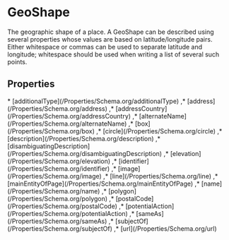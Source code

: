 # GeoShape

The geographic shape of a place. A GeoShape can be described using several properties whose values are based on latitude/longitude pairs. Either whitespace or commas can be used to separate latitude and longitude; whitespace should be used when writing a list of several such points.

## Properties

<Grid>
* [additionalType](/Properties/Schema.org/additionalType)
,* [address](/Properties/Schema.org/address)
,* [addressCountry](/Properties/Schema.org/addressCountry)
,* [alternateName](/Properties/Schema.org/alternateName)
,* [box](/Properties/Schema.org/box)
,* [circle](/Properties/Schema.org/circle)
,* [description](/Properties/Schema.org/description)
,* [disambiguatingDescription](/Properties/Schema.org/disambiguatingDescription)
,* [elevation](/Properties/Schema.org/elevation)
,* [identifier](/Properties/Schema.org/identifier)
,* [image](/Properties/Schema.org/image)
,* [line](/Properties/Schema.org/line)
,* [mainEntityOfPage](/Properties/Schema.org/mainEntityOfPage)
,* [name](/Properties/Schema.org/name)
,* [polygon](/Properties/Schema.org/polygon)
,* [postalCode](/Properties/Schema.org/postalCode)
,* [potentialAction](/Properties/Schema.org/potentialAction)
,* [sameAs](/Properties/Schema.org/sameAs)
,* [subjectOf](/Properties/Schema.org/subjectOf)
,* [url](/Properties/Schema.org/url)

</Grid>

